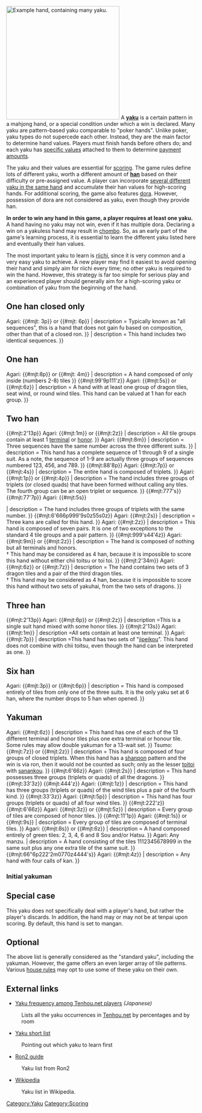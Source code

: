 [[Image:YakuListed.png|thumb|right|300px|[http://tenhou.net/0/?log=2008121721gm-00c1-0000-fcadb0d7&tw=3&ts=5 Example hand], containing many yaku.]]
A '''[[yaku]]''' {{kana|役}} is a certain pattern in a mahjong hand, or a special condition under which a win is declared.  Many yaku are pattern-based yaku comparable to "poker hands".  Unlike poker, yaku types do not supercede each other.  Instead, they are the main factor to determine hand values.  Players must finish hands before others do; and each yaku has [[han|specific values]] attached to them to determine [[Scoring table|payment amounts]].

The yaku and their values are essential for [[scoring]].  The game rules define lots of different yaku, worth a different amount of '''[[han]]''' {{kana|飜}} based on their difficulty or pre-assigned value. A player can incorporate [[Yaku compatibility|several different yaku in the same hand]] and accumulate their han values for high-scoring hands.  For additional scoring, the game also features [[dora]].  However, possession of dora are not considered as yaku, even though they provide han. 

'''In order to win any hand in this game, a player requires at least one yaku.'''  A hand having no yaku may not win, even if it has multiple dora.  Declaring a win on a yakuless hand may result in [[chombo]].  So, as an early part of the game's learning process, it is essential to learn the different yaku listed here and eventually their han values.

The most important yaku to learn is [[riichi]], since it is very common and a very easy yaku to achieve. A new player may find it easiest to avoid opening their hand and simply aim for riichi every time; no other yaku is required to win the hand. However, this strategy is far too simple for serious play and an experienced player should generally aim for a high-scoring yaku or combination of yaku from the beginning of the hand.

==One han closed only==
{{yaku list
| yakuname    = Menzenchin tsumohou|Menzen tsumo
| kanji       = 門前清自摸和
| closeopen   = Closed only
| description = This yaku may apply to any closed hand.  Any player who draws a winning tile with a closed hand is awarded this yaku.
}}
{{yaku list
| yakuname    = Riichi
| kanji       = 立直
| closeopen   = Closed only
| description = This is a special yaku applied to closed tenpai hands, which requires the player to make a declaration and "wager".
}}
{{yaku list
| yakuname    = Ippatsu
| kanji       = 一発
| closeopen   = Closed only
| description = This is applied when the player calling riichi wins within 4 tile draws/discards.  In addition, the cycle must not be interrupted by tile calls.
}}
{{yaku list
| yakuname    = Pinfu
| kanji       = 平和
| closeopen   = Closed only
| tilepattern = {{#mjt: 234m45789p45688s}} Agari: {{#mjt: 3p}} or {{#mjt: 6p}} 
| description = Typically known as "all sequences", this is a hand that does not gain fu based on composition, other than that of a closed ron.
}}
{{yaku list
| yakuname    = Iipeikou
| kanji       = 一盃口
| closeopen   = Closed only
| tilepattern = {{#mjt: 445566p00000000z}}
| description = This hand includes two identical sequences.
}}

==One han==
{{yaku list
| yakuname    =Haitei raoyue
| kanji       = 海底撈月
| closeopen   = May be open
| description = The hand is completed with the last tile on the wall.
}}
{{yaku list
| yakuname    = Houtei raoyui
| kanji       = 河底撈魚
| closeopen   = May be open
| description = The hand is completed with the very last discarded tile.
}}
{{yaku list
| yakuname    = Rinshan kaihou
| kanji       = 嶺上開花
| closeopen   = May be open
| description = This yaku is awarded upon winning with a tile from the dead wall.
}}
{{yaku list
| yakuname    = Chankan
| kanji       = 搶槓
| closeopen   = May be open
| description = The winning tile for a hand is called on another player's Kan.  Essentially, the tile needed to complete a Kan is stolen to complete a winning hand.
}}
{{yaku list
| yakuname    = Tanyao
| kanji       = 断幺九
| closeopen   = May be open (Closed only on variation)
| tilepattern = {{#mjt:33344m22256788p}} Agari: {{#mjt:8p}} or {{#mjt: 4m}}
| description = A hand composed of only inside (numbers 2-8) tiles
}}
{{yaku list
| yakuname    = Yakuhai
| kanji       = 役牌
| closeopen   = May be open
| tilepattern = {{#mjt:123p55s66z}} {{#mjt:99'9p111'z}} Agari: {{#mjt:5s}} or {{#mjt:6z}}
| description = A hand with at least one group of dragon tiles, seat wind, or round wind tiles.  This hand can be valued at 1 han for each group.
}}

==Two han==
{{yaku list 
| yakuname    = Double riichi 
| kanji       = ダブルリーチ
| closeopen   = Closed only
| description = Riichi is declared with a dealt hand before the first discard.
}}
{{yaku list 
| yakuname    = Chantaiyao|Chanta
| kanji       = 全帯幺九
| closeopen   = May be open (Loses 1 han)
| tilepattern = {{#mjt:11m789p123s22z}} {{#mjt:2'13p}} Agari: {{#mjt:1m}} or {{#mjt:2z}}
| description = All tile groups contain at least 1 [[terminal]] or [[honor]].
}}
{{yaku list 
| yakuname    = Sanshoku doujun|Sanshoku
| kanji       = 三色同順
| closeopen   = May be open (Loses 1 han)
| tilepattern = {{#mjt:4568m456p456s555z}} Agari: {{#mjt:8m}}
| description = Three sequences have the same number across the three different suits.
}}
{{yaku list 
| yakuname    = Ittsu
| kanji       = 一気通貫
| closeopen   = May be open (Loses 1 han)
| tilepattern = {{#mjt:123456789m00000z}}
| description = This hand has a complete sequence of 1 through 9 of a single suit.  As a note, the sequence of 1-9 are actually three groups of sequences numbered 123, 456, and 789.
}}
{{yaku list 
| yakuname    = Toitoi
| kanji       = 対々
| closeopen   = May be open
| tilepattern = {{#mjt:111m77p44s222z}} {{#mjt:88'8p}} Agari: {{#mjt:7p}} or {{#mjt:4s}}
| description = The entire hand is composed of triplets.
}}
{{yaku list 
| yakuname    = Sanankou
| kanji       = 三暗刻
| closeopen   = May be open
| tilepattern = {{#mjt:666m2388p444s444z}} Agari: {{#mjt:1p}} or {{#mjt:4p}}
| description = The hand includes three groups of triplets (or closed quads) that have been formed without calling any tiles. The fourth group can be an open triplet or sequence.
}}
{{yaku list 
| yakuname    = Sanshoku doukou
| kanji       = 三色同刻
| closeopen   = May be open
| tilepattern = {{#mjt:456777m5s}} {{#mjt:777's}} {{#mjt:77'7p}} Agari: {{#mjt:5s}}

| description = The hand includes three groups of triplets with the same number.
}}
{{yaku list 
| yakuname    = Sankantsu
| kanji       = 三槓子
| closeopen   = May be open
| tilepattern = {{#mjt:456m2s}} {{#mjt:6'666p999'9s0z55s0z}} Agari: {{#mjt:2s}}
| description = Three kans are called for this hand.
}}
{{yaku list 
| yakuname    = Chiitoitsu 
| kanji       = 七対子
| closeopen   = Closed only
| tilepattern = {{#mjt:1177p33z55m2z44s55z}} Agari: {{#mjt:2z}}
| description = This hand is composed of seven pairs.  It is one of two exceptions to the standard 4 tile groups and a pair pattern.
}}
{{yaku list 
| yakuname    = Honroutou
| kanji       = 混老頭
| closeopen   = May be open (Consider as 4 han †)
| tilepattern = {{#mjt:11199m22z}} {{#mjt:999's44'4z}} Agari: {{#mjt:9m}} or {{#mjt:2z}}
| description = The hand is composed of nothing but all terminals and honors.<br>† This hand may be considered as 4 han, because it is impossible to score this hand without either chii toitsu or toi toi.
}}
{{yaku list 
| yakuname    = Shousangen
| kanji       = 小三元
| closeopen   = May be open (Consider as 4 han †)
| tilepattern = {{#mjt:678s5556677z}} {{#mjt:2'34m}} Agari: {{#mjt:6z}} or {{#mjt:7z}}
| description = The hand contains two sets of 3 dragon tiles and a pair of the third dragon tiles.<br>† This hand may be considered as 4 han, because it is impossible to score this hand without two sets of yakuhai, from the two sets of dragons.
}}

==Three han==
{{yaku list 
| yakuname    = Honitsu
| kanji       = 混一色
| closeopen   = May be open (Loses 1 han)
| tilepattern = {{#mjt:66789p22444z}} {{#mjt:2'13p}} Agari: {{#mjt:6p}} or {{#mjt:2z}}
| description =This is a single suit hand mixed with some honor tiles.
}}
{{yaku list 
| yakuname    = Junchan taiyao|Junchan
| kanji       = 純全帯么
| closeopen   = May be open (Loses 1 han)
| tilepattern = {{#mjt:1999m789p123s}} {{#mjt:2'13s}} Agari: {{#mjt:1m}}
| description =All sets contain at least one terminal.
}}
{{yaku list 
| yakuname    = Ryanpeikou
| kanji       = 二盃口
| closeopen   = Closed only
| tilepattern = {{#mjt:445566m66788p22s}} Agari: {{#mjt:7p}}
| description =This hand has two sets of "[[Iipeikou|iipeikou]]".  This hand does not combine with chii toitsu, even though the hand can be interpreted as one.
}}

==Six han==
{{yaku list
| yakuname    = Chinitsu
| kanji       = 清一色
| closeopen   = May be open (Loses 1 han)
| tilepattern = {{#mjt:1233450667999p}} Agari: {{#mjt:3p}} or {{#mjt:6p}}
| description = This hand is composed entirely of tiles from only one of the three suits.  It is the only yaku set at 6 han, where the number drops to 5 han when opened.
}}

==Yakuman==
{{yaku list 
| yakuname    = Kazoe yakuman
| kanji       = 数え役満
| closeopen   = May be open
| description = This is a special class of yakuman, where a hand is composed of 13+ han based on the combination of above regular yaku and/or [[Dora|dora]].
}}
{{yaku list 
| yakuname    = Kokushi musou
| kanji       = 国士無双 or 国士無双１３面待ち
| closeopen   = Closed only
| tilepattern =  {{#mjt:19m19s19p1234557z}} Agari: {{#mjt:6z}}
| description = This hand has one of each of the 13 different terminal and honor tiles plus one extra terminal or honour tile.  Some rules may allow double yakuman for a 13-wait set.
}}
{{yaku list 
| yakuname    = Suuankou
| kanji       = 四暗刻 or 四暗刻単騎
| closeopen   = Closed only
| tilepattern =  {{#mjt:222m444p888m7722z}} Tsumo: {{#mjt:7z}} or {{#mjt:2z}}
| description = This hand is composed of four groups of closed triplets.  When this hand has a [[shanpon]] pattern and the win is via ron, then it would not be counted as such; only as the lesser [[toitoi]] with [[sanankou]].
}}
{{yaku list 
| yakuname    = Daisangen 
| kanji       = 大三元
| closeopen   = May be open
| tilepattern =  {{#mjt:345m2s555777z}} {{#mjt:6'66z}} Agari: {{#mjt:2s}}
| description = This hand possesses three groups (triplets or quads) of all the dragons.
}}
{{yaku list 
| yakuname    = Shousuushii
| kanji       = 小四喜
| closeopen   = May be open
| tilepattern =  {{#mjt:888m1222z}} {{#mjt:33'3z}} {{#mjt:444'z}} Agari: {{#mjt:1z}}
| description = This hand has three groups (triplets or quads) of the wind tiles plus a pair of the fourth kind.
}}
{{yaku list 
| yakuname    = Daisuushii
| kanji       = 大四喜
| closeopen   = May be open
| tilepattern =  {{#mjt:5p111222444z}} {{#mjt:33'3z}} Agari: {{#mjt:5p}}
| description = This hand has four groups (triplets or quads) of all four wind tiles.
}}
{{yaku list 
| yakuname    = Tsuuiisou
| kanji       = 字一色
| closeopen   = May be open
| tilepattern =  {{#mjt:1113355z}} {{#mjt:222'z}} {{#mjt:6'66z}} Agari: {{#mjt:3z}} or {{#mjt:5z}}
| description = Every group of tiles are composed of honor tiles.
}}
{{yaku list 
| yakuname    = Chinroutou
| kanji       = 清老頭
| closeopen   = May be open
| tilepattern =  {{#mjt:111999m1199s}} {{#mjt:11'1p}} Agari: {{#mjt:1s}} or {{#mjt:9s}}
| description = Every group of tiles are composed of terminal tiles.
}}
{{yaku list 
| yakuname    = Ryuuiisou 
| kanji       = 緑一色
| closeopen   = May be open
| tilepattern =  {{#mjt:22334466688s66z}} Agari: {{#mjt:8s}} or {{#mjt:6z}}
| description = A hand composed entirely of green tiles: 2, 3, 4, 6 and 8 Sou and/or Hatsu.
}}
{{yaku list 
| yakuname    = Chuuren poutou
| kanji       = 九連宝燈 or 純正九蓮宝燈
| closeopen   = Closed only
| tilepattern = {{#mjt:1112345678999m}} Agari: Any manzu.
| description = A hand consisting of the tiles 1112345678999 in the same suit plus any one extra tile of the same suit.
}}
{{yaku list 
| yakuname    = Suukantsu
| kanji       = 四槓子
| closeopen   = May be open
| tilepattern =  {{#mjt:4z}} {{#mjt:66"6p222'2m0770z4444's}} Agari: {{#mjt:4z}}
| description = Any hand with four calls of kan.
}}

===Initial yakuman===
{{yaku list 
| yakuname    = Tenhou
| kanji       = 天和
| closeopen   = Closed only
| description = The dealer hand is a winning hand even before discarding a tile.
}}
{{yaku list 
| yakuname    = Chiihou
| kanji       = 地和
| closeopen   = Closed only
| description = The non-dealer hand is a winning hand with the first tile draw.
}}

==Special case==
This yaku does not specifically deal with a player's hand, but rather the player's discards.  In addition, the hand may or may not be at tenpai upon scoring.  By default, this hand is set to mangan.

{{yaku list
| yakuname    = Nagashi mangan
| kanji       = 流し満貫
| closeopen   = Closed only
| tilepattern = 
| description = All the discards are terminals and/or honors.  In addition, none of these discards were called by other players.
}}

==Optional==
{{main|Optional yaku}}

The above list is generally considered as the "standard yaku", including the yakuman.  However, the game offers an even larger array of tile patterns.  Various [[rule variations|house rules]] may opt to use some of these yaku on their own.

==External links==
{{jpwiki|麻雀の役一覧}}
* [http://tenhou.net/sc/prof.html Yaku frequency among Tenhou.net players] ''(Japanese)''
:Lists all the yaku occurrences in [[Tenhou.net]] by percentages and by room
* [http://www.osamuko.com/top-10-hands-you-should-re-memorize-if-you-ever-lose-your-memory/ Yaku short list]
: Pointing out which yaku to learn first
* [http://www.ron2.jp/play_guide_rule.html Ron2 guide]
: Yaku list from Ron2
* [https://en.wikipedia.org/wiki/Japanese_Mahjong_yaku Wikipedia]
: Yaku list in Wikipedia.

[[Category:Yaku]]
[[Category:Scoring]]

{{Navbox yaku}}